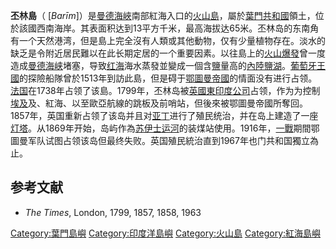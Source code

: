 {{Location map
 |Yemen
 |label=丕林岛
 |lat_deg=12|lat_min=39|lat_sec=24
 |lon_deg=43|lon_min=24|lon_sec=54
 |position=right
 |width=250
 |float=right
 |caption=丕林岛的位置
}}
'''丕林島'''（{{lang-ar|'''بريم'''}} [''Barīm'']）是[[曼德海峽|曼德海峽]]南部紅海入口的[[火山島|火山島]]，屬於[[葉門共和國|葉門共和國]]領土，位於該國西南海岸。其表面积达到13平方千米，最高海拔达65米。丕林岛的东南角有一个天然港湾，但是島上完全沒有人類或其他動物，仅有少量植物存在。淡水的缺乏是令附近居民難以在此长期定居的一个重要因素。以往島上的[[火山|火山]][[火山爆發|爆發]]曾一度造成[[曼德海峡|曼德海峡]]堵塞，导致[[红海|红海]]海水蒸發並變成一個含[[盐_(化学)|鹽]]量高的[[內陸湖|內陸]][[鹹水湖|鹽湖]]。[[葡萄牙王國|葡萄牙王國]]的探險船隊曾於1513年到訪此島，但是碍于[[鄂圖曼帝國|鄂圖曼帝國]]的情面没有进行占领。[[法国|法国]]在1738年占领了该島。1799年，丕林岛被[[英國東印度公司|英國東印度公司]]占领，作为为控制[[埃及|埃及]]及、紅海、以至歐亞航線的跳板及前哨站，但後來被鄂圖曼帝國所奪回。1857年，英国重新占领了该岛并且对[[亚丁|亚丁]]进行了殖民统治，并在岛上建造了一座[[灯塔|灯塔]]。从1869年开始，岛屿作為[[苏伊士运河|苏伊士运河]]的装煤站使用。1916年，[[一戰|一戰]]期間鄂圖曼军队试图占领该岛但最终失败。英国殖民統治直到1967年也门共和国獨立為止。

== 参考文献 ==
* ''The Times'', London, 1799, 1857, 1858, 1963

{{DEFAULTSORT:Perim}}
[[Category:葉門島嶼|Category:葉門島嶼]]
[[Category:印度洋島嶼|Category:印度洋島嶼]]
[[Category:火山島|Category:火山島]]
[[Category:紅海島嶼|Category:紅海島嶼]]